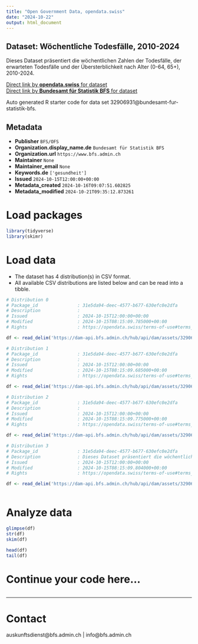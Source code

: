 ```yaml
---
title: "Open Government Data, opendata.swiss"
date: "2024-10-22"
output: html_document
---
```


## Dataset: Wöchentliche Todesfälle, 2010-2024

Dieses Dataset präsentiert die wöchentlichen Zahlen der Todesfälle, der erwarteten Todesfälle und der Übersterblichkeit nach Alter (0-64, 65+), 2010-2024.

[Direct link by **opendata.swiss** for dataset](https://opendata.swiss/de/dataset/wochentliche-todesfalle-2010-20241)<br>
[Direct link by **Bundesamt für Statistik BFS** for dataset](https://www.bfs.admin.ch/asset/de/ts-d-14.03.04.03-wr)

Auto generated R starter code for data set 32906931@bundesamt-fur-statistik-bfs.

## Metadata

- **Publisher** `BFS/OFS`
- **Organization.display_name.de** `Bundesamt für Statistik BFS`
- **Organization.url** `https://www.bfs.admin.ch`
- **Maintainer** `None`
- **Maintainer_email** `None`
- **Keywords.de** `['gesundheit']`
- **Issued** `2024-10-15T12:00:00+00:00`
- **Metadata_created** `2024-10-16T09:07:51.602825`
- **Metadata_modified** `2024-10-21T09:35:12.873261`


# Load packages

```r

library(tidyverse)
library(skimr)

```

# Load data

-   The dataset has 4 distribution(s) in CSV format.
-   All available CSV distributions are listed below and can be read into a tibble.

```r

# Distribution 0
# Package_id               : 31e5da94-deec-4577-b677-630efc0e2dfa
# Description              : 
# Issued                   : 2024-10-15T12:00:00+00:00
# Modified                 : 2024-10-15T08:15:09.785000+00:00
# Rights                   : https://opendata.swiss/terms-of-use#terms_by_ask

df <- read_delim('https://dam-api.bfs.admin.ch/hub/api/dam/assets/32906951/master')

# Distribution 1
# Package_id               : 31e5da94-deec-4577-b677-630efc0e2dfa
# Description              : 
# Issued                   : 2024-10-15T12:00:00+00:00
# Modified                 : 2024-10-15T08:15:09.685000+00:00
# Rights                   : https://opendata.swiss/terms-of-use#terms_by_ask

df <- read_delim('https://dam-api.bfs.admin.ch/hub/api/dam/assets/32906947/master')

# Distribution 2
# Package_id               : 31e5da94-deec-4577-b677-630efc0e2dfa
# Description              : 
# Issued                   : 2024-10-15T12:00:00+00:00
# Modified                 : 2024-10-15T08:15:09.775000+00:00
# Rights                   : https://opendata.swiss/terms-of-use#terms_by_ask

df <- read_delim('https://dam-api.bfs.admin.ch/hub/api/dam/assets/32906955/master')

# Distribution 3
# Package_id               : 31e5da94-deec-4577-b677-630efc0e2dfa
# Description              : Dieses Dataset präsentiert die wöchentlichen Zahlen der Todesfälle, der erwarteten Todesfälle und der Übersterblichkeit nach Alter (0-64, 65+), 2010-2024.
# Issued                   : 2024-10-15T12:00:00+00:00
# Modified                 : 2024-10-15T08:15:09.804000+00:00
# Rights                   : https://opendata.swiss/terms-of-use#terms_by_ask

df <- read_delim('https://dam-api.bfs.admin.ch/hub/api/dam/assets/32906940/master')



```

# Analyze data

```r

glimpse(df)
str(df)
skim(df)

head(df)
tail(df)

```

# Continue your code here...

```r

```

------------------------------------------------------------------------

# Contact

auskunftsdienst@bfs.admin.ch | info@bfs.admin.ch
